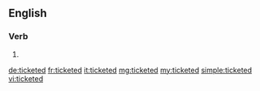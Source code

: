 ==English==

===Verb===
{{head|en}}

# {{en-past of|ticket}}

[[de:ticketed]]
[[fr:ticketed]]
[[it:ticketed]]
[[mg:ticketed]]
[[my:ticketed]]
[[simple:ticketed]]
[[vi:ticketed]]